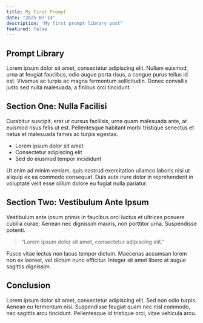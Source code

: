 ```yaml
---
title: My First Prompt
date: "2025-07-14"
description: "My first prompt library post"
featured: false
---
```


## Prompt Library

Lorem ipsum dolor sit amet, consectetur adipiscing elit. Nullam euismod, urna at feugiat faucibus, odio augue porta risus, a congue purus tellus id est. Vivamus ac turpis ac magna fermentum sollicitudin. Donec convallis justo sed nulla malesuada, a finibus orci tincidunt.

## Section One: Nulla Facilisi

Curabitur suscipit, erat ut cursus facilisis, urna quam malesuada ante, at euismod risus felis ut est. Pellentesque habitant morbi tristique senectus et netus et malesuada fames ac turpis egestas.

- Lorem ipsum dolor sit amet
- Consectetur adipiscing elit
- Sed do eiusmod tempor incididunt

Ut enim ad minim veniam, quis nostrud exercitation ullamco laboris nisi ut aliquip ex ea commodo consequat. Duis aute irure dolor in reprehenderit in voluptate velit esse cillum dolore eu fugiat nulla pariatur.

## Section Two: Vestibulum Ante Ipsum

Vestibulum ante ipsum primis in faucibus orci luctus et ultrices posuere cubilia curae; Aenean nec dignissim mauris, non porttitor urna. Suspendisse potenti.

> "Lorem ipsum dolor sit amet, consectetur adipiscing elit."

Fusce vitae lectus non lacus tempor dictum. Maecenas accumsan lorem non ex laoreet, vel dictum nunc efficitur. Integer sit amet libero at augue sagittis dignissim.

## Conclusion

Lorem ipsum dolor sit amet, consectetur adipiscing elit. Sed non odio turpis. Aenean eu fermentum nisi. Suspendisse feugiat quam nec nisl commodo, nec sagittis arcu tincidunt. Pellentesque id tristique orci, vitae vehicula arcu.
